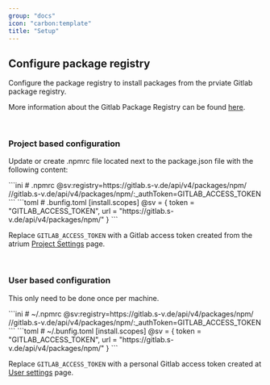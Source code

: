 ```yaml
---
group: "docs"
icon: "carbon:template"
title: "Setup"
---
```



## Configure package registry

Configure the package registry to install packages from the prviate Gitlab package registry.

More information about the Gitlab Package Registry can be found [here](https://docs.gitlab.com/ee/user/packages/npm_registry/#install-from-the-instance-level).

<br/>

### Project based configuration

Update or create .npmrc file located next to the package.json file with the following content:

<Tabs>
  <TabItem label="npm">
    ```ini
    # .npmrc
    @sv:registry=https://gitlab.s-v.de/api/v4/packages/npm/
    //gitlab.s-v.de/api/v4/packages/npm/:_authToken=GITLAB_ACCESS_TOKEN
    ```
  </TabItem>
  <TabItem label="bun">
    ```toml
    # .bunfig.toml
    [install.scopes]
    @sv = { token = "GITLAB_ACCESS_TOKEN", url = "https://gitlab.s-v.de/api/v4/packages/npm/" }
    ```
  </TabItem>
</Tabs>

Replace `GITLAB_ACCESS_TOKEN` with a Gitlab access token created from the atrium [Project Settings](https://gitlab.s-v.de/sv/sv-frontend-library/mono/-/settings/access_tokens) page.

<br/>

### User based configuration

This only need to be done once per machine.

<Tabs>
  <TabItem label="npm">
    ```ini
    # ~/.npmrc
    @sv:registry=https://gitlab.s-v.de/api/v4/packages/npm/
    //gitlab.s-v.de/api/v4/packages/npm/:_authToken=GITLAB_ACCESS_TOKEN
    ```
  </TabItem>
  <TabItem label="bun">
    ```toml
    # ~/.bunfig.toml
    [install.scopes]
    @sv = { token = "GITLAB_ACCESS_TOKEN", url = "https://gitlab.s-v.de/api/v4/packages/npm/" }
    ```
  </TabItem>
</Tabs>

Replace `GITLAB_ACCESS_TOKEN` with a personal Gitlab access token created at [User settings](https://gitlab.s-v.de/-/user_settings/personal_access_tokens) page.
